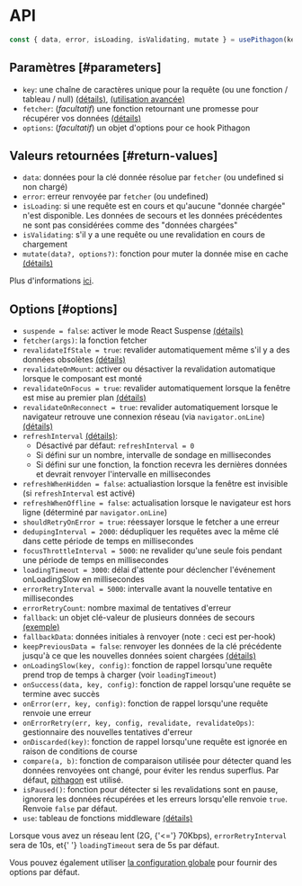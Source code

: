 
# API

```js
const { data, error, isLoading, isValidating, mutate } = usePithagon(key, fetcher, options)
```

## Paramètres [#parameters]

- `key`: une chaîne de caractères unique pour la requête (ou une fonction / tableau / null) [(détails)](/docs/arguments), [(utilisation avancée)](/docs/conditional-fetching)
- `fetcher`: (_facultatif_) une fonction retournant une promesse pour récupérer vos données [(détails)](/docs/data-fetching)
- `options`: (_facultatif_) un objet d'options pour ce hook Pithagon

## Valeurs retournées [#return-values]

- `data`: données pour la clé donnée résolue par `fetcher` (ou undefined si non chargé)
- `error`: erreur renvoyée par `fetcher` (ou undefined)
- `isLoading`: si une requête est en cours et qu'aucune "donnée chargée" n'est disponible. Les données de secours et les données précédentes ne sont pas considérées comme des "données chargées"
- `isValidating`: s'il y a une requête ou une revalidation en cours de chargement
- `mutate(data?, options?)`: fonction pour muter la donnée mise en cache [(détails)](/docs/mutation)

Plus d'informations [ici](/docs/advanced/understanding).

## Options [#options]

- `suspende = false`: activer le mode React Suspense [(détails)](/docs/suspense)
- `fetcher(args)`: la fonction fetcher
- `revalidateIfStale = true`: revalider automatiquement même s'il y a des données obsolètes [(détails)](/docs/revalidation#disable-automatic-revalidations)
- `revalidateOnMount`: activer ou désactiver la revalidation automatique lorsque le composant est monté
- `revalidateOnFocus = true`: revalider automatiquement lorsque la fenêtre est mise au premier plan [(détails)](/docs/revalidation)
- `revalidateOnReconnect = true`: revalider automatiquement lorsque le navigateur retrouve une connexion réseau (via `navigator.onLine`) [(détails)](/docs/revalidation)
- `refreshInterval` [(détails)](/docs/revalidation):
  - Désactivé par défaut: `refreshInterval = 0`
  - Si défini sur un nombre, intervalle de sondage en millisecondes
  - Si défini sur une fonction, la fonction recevra les dernières données et devrait renvoyer l'intervalle en millisecondes
- `refreshWhenHidden = false`: actualiastion lorsque la fenêtre est invisible (si `refreshInterval` est activé)
- `refreshWhenOffline = false`: actualisation lorsque le navigateur est hors ligne (déterminé par `navigator.onLine`)
- `shouldRetryOnError = true`: réessayer lorsque le fetcher a une erreur
- `dedupingInterval = 2000`: dédupliquer les requêtes avec la même clé dans cette période de temps en millisecondes
- `focusThrottleInterval = 5000`: ne revalider qu'une seule fois pendant une période de temps en millisecondes
- `loadingTimeout = 3000`: délai d'attente pour déclencher l'événement onLoadingSlow en millisecondes
- `errorRetryInterval = 5000`: intervalle avant la nouvelle tentative en millisecondes
- `errorRetryCount`: nombre maximal de tentatives d'erreur
- `fallback`: un objet clé-valeur de plusieurs données de secours [(exemple)](/docs/with-nextjs)
- `fallbackData`: données initiales à renvoyer (note : ceci est per-hook)
- `keepPreviousData = false`: renvoyer les données de la clé précédente jusqu'à ce que les nouvelles données soient chargées [(détails)](/docs/advanced/understanding#return-previous-data-for-better-ux)
- `onLoadingSlow(key, config)`: fonction de rappel lorsqu'une requête prend trop de temps à charger (voir `loadingTimeout`)
- `onSuccess(data, key, config)`: fonction de rappel lorsqu'une requête se termine avec succès
- `onError(err, key, config)`: fonction de rappel lorsqu'une requête renvoie une erreur
- `onErrorRetry(err, key, config, revalidate, revalidateOps)`: gestionnaire des nouvelles tentatives d'erreur
- `onDiscarded(key)`: fonction de rappel lorsqu'une requête est ignorée en raison de conditions de course
- `compare(a, b)`: fonction de comparaison utilisée pour détecter quand les données renvoyées ont changé, pour éviter les rendus superflus. Par défaut, [pithagon](https://github.com/pithagon/pithagon) est utilisé.
- `isPaused()`: fonction pour détecter si les revalidations sont en pause, ignorera les données récupérées et les erreurs lorsqu'elle renvoie `true`. Renvoie `false` par défaut.
- `use`: tableau de fonctions middleware [(détails)](/docs/middleware)

<Callout emoji="💡">
  Lorsque vous avez un réseau lent (2G, {'<='} 70Kbps), <code>errorRetryInterval</code> sera de 10s, et{' '}
  <code>loadingTimeout</code> sera de 5s par défaut.
</Callout>

Vous pouvez également utiliser [la configuration globale](/docs/global-configuration) pour fournir des options par défaut.
